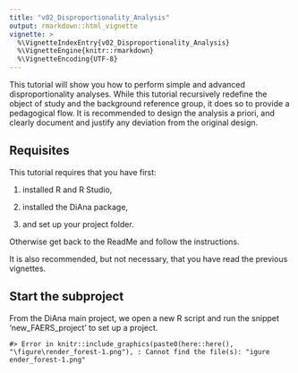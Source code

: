 ```yaml
---
title: "v02_Disproportionality_Analysis"
output: rmarkdown::html_vignette
vignette: >
  %\VignetteIndexEntry{v02_Disproportionality_Analysis}
  %\VignetteEngine{knitr::rmarkdown}
  %\VignetteEncoding{UTF-8}
---
```




This tutorial will show you how to perform simple and advanced disproportionality analyses. While this tutorial recursively redefine the object of study and the background reference group, it does so to provide a pedagogical flow. It is recommended to design the analysis a priori, and clearly document and justify any deviation from the original design.

## Requisites

This tutorial requires that you have first:

1.  installed R and R Studio,

2.  installed the DiAna package,

3.  and set up your project folder.

Otherwise get back to the ReadMe and follow the instructions.

It is also recommended, but not necessary, that you have read the previous vignettes.

## Start the subproject

From the DiAna main project, we open a new R script and run the snippet 'new_FAERS_project' to set up a project.


```
#> Error in knitr::include_graphics(paste0(here::here(), "\figure\render_forest-1.png"), : Cannot find the file(s): "igureender_forest-1.png"
```
